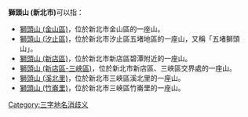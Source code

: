 '''獅頭山 (新北市)'''可以指：
*[[獅頭山_(金山區)|獅頭山 (金山區)]]，位於新北市金山區的一座山。
*[[獅頭山_(汐止區)|獅頭山 (汐止區)]]，位於新北市汐止區五堵地區的一座山，又稱「五堵獅頭山」。
*[[獅頭山_(新店區)|獅頭山 (新店區)]]，位於新北市新店區碧潭附近的一座山。
*[[獅頭山_(新店區-三峽區)|獅頭山 (新店區-三峽區)]]，位於新北市新店區、三峽區交界處的一座山。
*[[獅頭山_(溪北里)|獅頭山 (溪北里)]]，位於新北市三峽區溪北里的一座山。
*[[獅頭山_(竹崙里)|獅頭山 (竹崙里)]]，位於新北市三峽區竹崙里的一座山。

[[Category:三字地名消歧义|Category:三字地名消歧义]]